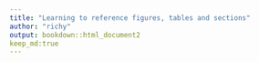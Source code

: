 ```yaml
---
title: "Learning to reference figures, tables and sections"
author: "richy"
output: bookdown::html_document2
keep_md:true
---
```


